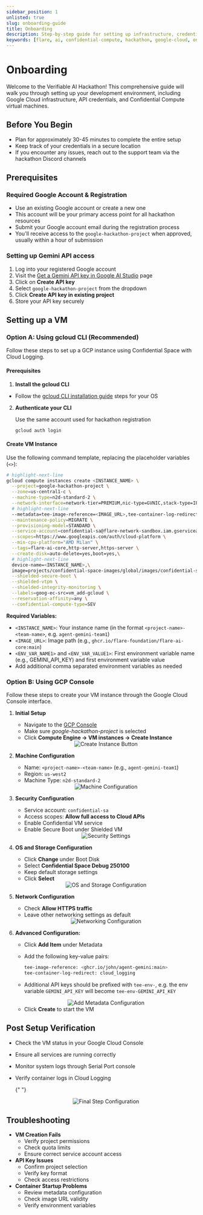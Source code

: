 ```yaml
---
sidebar_position: 1
unlisted: true
slug: onboarding-guide
title: Onboarding
description: Step-by-step guide for setting up infrastructure, credentials, and cloud instances for the Verifiable AI Hackathon.
keywords: [flare, ai, confidential-compute, hackathon, google-cloud, onboarding]
---
```




# Onboarding

Welcome to the Verifiable AI Hackathon! This comprehensive guide will walk you through setting up your development environment, including Google Cloud infrastructure, API credentials, and Confidential Compute virtual machines.

## Before You Begin

- Plan for approximately 30-45 minutes to complete the entire setup
- Keep track of your credentials in a secure location
- If you encounter any issues, reach out to the support team via the hackathon Discord channels

## Prerequisites

### Required Google Account & Registration

- Use an existing Google account or create a new one
- This account will be your primary access point for all hackathon resources
- Submit your Google account email during the registration process
- You'll receive access to the `google-hackathon-project` when approved, usually within a hour of submission

### Setting up Gemini API access

1. Log into your registered Google account
1. Visit the [Get a Gemini API key in Google AI Studio](https://aistudio.google.com/app/apikey) page
1. Click on **Create API key**
1. Select `google-hackathon-project` from the dropdown
1. Click **Create API key in existing project**
1. Store your API key securely

## Setting up a VM

### Option A: Using gcloud CLI (Recommended)

Follow these steps to set up a GCP instance using Confidential Space with Cloud Logging.

#### Prerequisites

1. **Install the gcloud CLI**

- Follow the [gcloud CLI installation guide](https://cloud.google.com/sdk/docs/install) steps for your OS

2. **Authenticate your CLI**

   Use the same account used for hackathon registration

   ```bash
   gcloud auth login
   ```

#### Create VM Instance

Use the following command template, replacing the placeholder variables (`<>`):

```bash
# highlight-next-line
gcloud compute instances create <INSTANCE_NAME> \
  --project=google-hackathon-project \
  --zone=us-central1-c \
  --machine-type=n2d-standard-2 \
  --network-interface=network-tier=PREMIUM,nic-type=GVNIC,stack-type=IPV4_ONLY,subnet=default \
  # highlight-next-line
  --metadata=tee-image-reference=<IMAGE_URL>,tee-container-log-redirect=true,tee-env-<ENV_VAR_NAME1>=<ENV_VAR_VALUE1>,tee-env-<ENV_VAR_NAME2>=<ENV_VAR_VALUE2>\
  --maintenance-policy=MIGRATE \
  --provisioning-model=STANDARD \
  --service-account=confidential-sa@flare-network-sandbox.iam.gserviceaccount.com \
  --scopes=https://www.googleapis.com/auth/cloud-platform \
  --min-cpu-platform="AMD Milan" \
  --tags=flare-ai-core,http-server,https-server \
  --create-disk=auto-delete=yes,boot=yes,\
  # highlight-next-line
  device-name=<INSTANCE_NAME>,\
  image=projects/confidential-space-images/global/images/confidential-space-debug-250100,mode=rw,size=11,type=pd-standard \
  --shielded-secure-boot \
  --shielded-vtpm \
  --shielded-integrity-monitoring \
  --labels=goog-ec-src=vm_add-gcloud \
  --reservation-affinity=any \
  --confidential-compute-type=SEV
```

**Required Variables:**

- `<INSTANCE_NAME>`: Your instance name (in the format `<project-name>-<team-name>`, e.g. `agent-gemini-team1`)
- `<IMAGE_URL>`: Image path (e.g., `ghcr.io/flare-foundation/flare-ai-core:main`)
- `<ENV_VAR_NAME1>` and `<ENV_VAR_VALUE1>`: First environment variable name (e.g., GEMINI_API_KEY) and first environment variable value
- Add additional comma separated environment variables as needed

### Option B: Using GCP Console

Follow these steps to create your VM instance through the Google Cloud Console interface.

1. **Initial Setup**

   - Navigate to the [GCP Console](https://console.cloud.google.com/)
   - Make sure _google-hackathon-project_ is selected
   - Click **Compute Engine → VM instances → Create Instance**

   <div align="center">
     <img
       src={CreateInstance}
       alt="Create Instance Button"
       style={{ maxWidth: "50%", margin: "20px 0" }}
     />
   </div>

2. **Machine Configuration**

   - Name: `<project-name>-<team-name>` (e.g., `agent-gemini-team1`)
   - Region: `us-west2`
   - Machine Type: `n2d-standard-2`

   <div align="center">
     <img
       src={MachineConfiguration}
       alt="Machine Configuration"
       style={{ maxWidth: "50%", margin: "20px 0" }}
     />
   </div>

3. **Security Configuration**

   - Service account: `confidential-sa`
   - Access scopes: **Allow full access to Cloud APIs**
   - Enable Confidential VM service
   - Enable Secure Boot under Shielded VM

   <div align="center">
     <img
       src={Security}
       alt="Security Settings"
       style={{ maxWidth: "50%", margin: "20px 0" }}
     />
   </div>

4. **OS and Storage Configuration**

   - Click **Change** under Boot Disk
   - Select **Confidential Space Debug 250100**
   - Keep default storage settings
   - Click **Select**

   <div align="center">
     <img
       src={OsAndStorage}
       alt="OS and Storage Configuration"
       style={{ maxWidth: "50%", margin: "20px 0" }}
     />
   </div>

5. **Network Configuration**

   - Check **Allow HTTPS traffic**
   - Leave other networking settings as default

   <div align="center">
     <img
       src={Networking}
       alt="Networking Configuration"
       style={{ maxWidth: "50%", margin: "20px 0" }}
     />
   </div>

6. **Advanced Configuration:**

   - Click **Add Item** under Metadata
   - Add the following key-value pairs:

     ```bash
     tee-image-reference: <ghcr.io/john/agent-gemini:main>
     tee-container-log-redirect: cloud_logging
     ```

   - Additional API keys should be prefixed with `tee-env-`, e.g. the env variable `GEMINI_API_KEY` will become `tee-env-GEMINI_API_KEY`

   <div align="center">
     <img
       src={AddMetaData}
       alt="Add Metadata Configuration"
       style={{ maxWidth: "50%", margin: "20px 0" }}
     />
   </div>

   - Click **Create** to start the VM

## Post Setup Verification

- Check the VM status in your Google Cloud Console
- Ensure all services are running correctly
- Monitor system logs through Serial Port console
- Verify container logs in Cloud Logging

  {" "}

  <div align="center">
    <img
      src={FinalStep}
      alt="Final Step Configuration"
      style={{ maxWidth: "30%", margin: "20px 0" }}
    />
  </div>

## Troubleshooting

- **VM Creation Fails**
  - Verify project permissions
  - Check quota limits
  - Ensure correct service account access
- **API Key Issues**
  - Confirm project selection
  - Verify key format
  - Check access restrictions
- **Container Startup Problems**
  - Review metadata configuration
  - Check image URL validity
  - Verify environment variables
